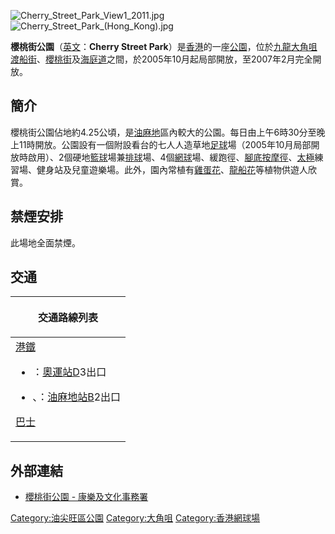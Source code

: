 [[File:Cherry_Street_Park_View1_2011.jpg|thumb]]
[[File:Cherry_Street_Park_(Hong_Kong).jpg|thumb]]

'''櫻桃街公園'''（[[英文|英文]]：'''Cherry Street Park'''）是[[香港|香港]]的一座[[公園|公園]]，位於[[九龍|九龍]][[大角咀|大角咀]][[渡船街_(香港)|渡船街]]、[[櫻桃街|櫻桃街]]及[[海庭道|海庭道]]之間，於2005年10月起局部開放，至2007年2月完全開放。

==簡介==
櫻桃街公園佔地約4.25公頃，是[[油麻地|油麻地]]區內較大的公園。每日由上午6時30分至晚上11時開放。公園設有一個附設看台的七人人造草地[[足球|足球]]場（2005年10月局部開放時啟用）、2個硬地[[籃球|籃球]]場兼[[排球|排球]]場、4個[[網球|網球]]場、緩跑徑、[[腳底按摩徑|腳底按摩徑]]、[[太極|太極]]練習場、健身站及兒童遊樂場。此外，園內常植有[[雞蛋花|雞蛋花]]、[[龍船花|龍船花]]等植物供遊人欣賞。

==禁煙安排==
此場地全面禁煙。

== 交通 ==
{| class="mw-collapsible mw-collapsed wikitable" style="background:white; margin: 0 auto; width: auto;" 
! 交通路線列表
|-
|
;[[港鐵|港鐵]]
*{{港鐵路線標誌|TCL}}：[[奧運站|奧運站]]D3出口
*{{港鐵路線標誌|KTL}}、{{港鐵路線標誌|TWL}}：[[油麻地站|油麻地站]]B2出口
;[[香港巴士|巴士]]
{{九龍新界巴士簡單列表|2E|10|12|12P|13D|16|16X|18|20|32|33A|35X|37|41A|43C|52X|63X|66X|68X|72X|87B|202|242X|265B|268X|269X|270B|270P|270S|272E|272X|287D|287X|701|701A|701S|887|N20|N41X|N283}}
{{大嶼山巴士簡單列表|A20|A21|E21|E21C|N23|NA21}}{{過海隧道巴士簡單列表|904|905|914|914P|914X|971|X970}}{{九龍專線小巴簡單列表|43M|78|78A|79K}}
|}

==外部連結==
* [https://web.archive.org/web/20130521213122/http://www.lcsd.gov.hk/lsb/b5/facilities.php?ftid=3&did=17&fcid=7 櫻桃街公園 - 康樂及文化事務署]

{{香港公園}}

[[Category:油尖旺區公園|Category:油尖旺區公園]]
[[Category:大角咀|Category:大角咀]]
[[Category:香港網球場|Category:香港網球場]]

{{HK-cult-stub}}
